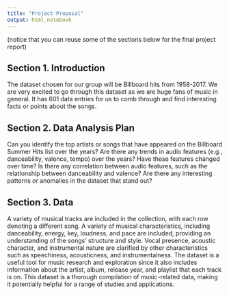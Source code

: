 ```yaml
---
title: "Project Proposal"
output: html_notebook
---
```


(notice that you can reuse some of the sections below for the final project report)

## Section 1. Introduction

The dataset chosen for our group will be Billboard hits from 1958-2017. We are very excited to go through this dataset as we are huge fans of music in general. It has 601 data entries for us to comb through and find interesting facts or points about the songs. 

## Section 2. Data Analysis Plan

Can you identify the top artists or songs that have appeared on the Billboard Summer Hits list over the years? Are there any trends in audio features (e.g., danceability, valence, tempo) over the years? Have these features changed over time? Is there any correlation between audio features, such as the relationship between danceability and valence? Are there any interesting patterns or anomalies in the dataset that stand out?

## Section 3. Data

A variety of musical tracks are included in the collection, with each row denoting a different song. A variety of musical characteristics, including danceability, energy, key, loudness, and pace are included, providing an understanding of the songs' structure and style. Vocal presence, acoustic character, and instrumental nature are clarified by other characteristics such as speechiness, acousticness, and instrumentalness. The dataset is a useful tool for music research and exploration since it also includes information about the artist, album, release year, and playlist that each track is on. This dataset is a thorough compilation of music-related data, making it potentially helpful for a range of studies and applications.
